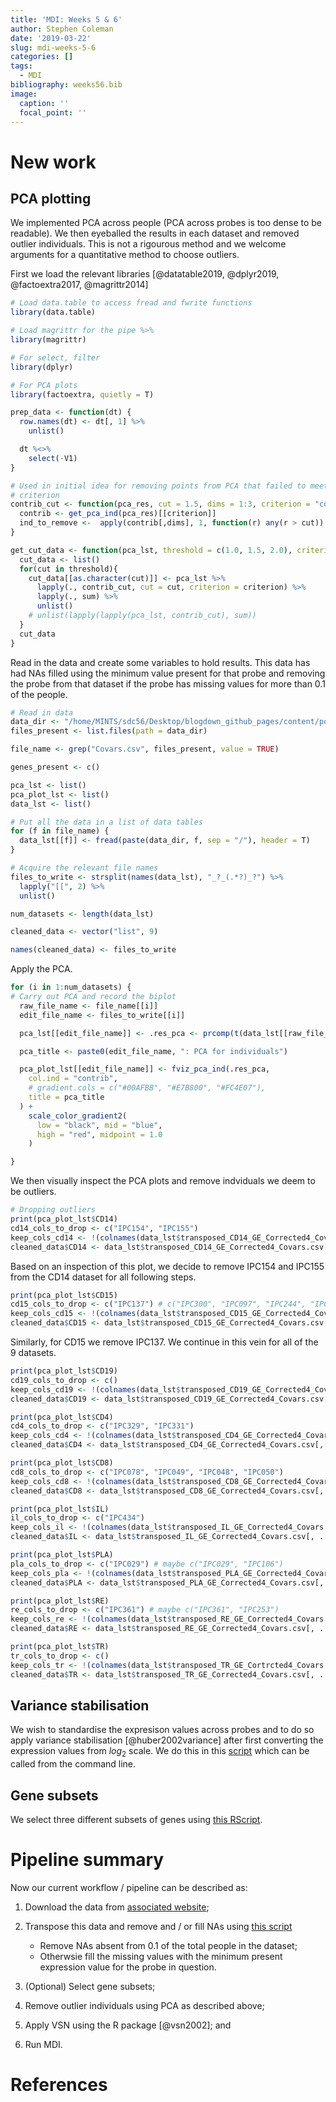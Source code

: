 ```yaml
---
title: 'MDI: Weeks 5 & 6'
author: Stephen Coleman
date: '2019-03-22'
slug: mdi-weeks-5-6
categories: []
tags:
  - MDI
bibliography: weeks56.bib
image:
  caption: ''
  focal_point: ''
---
```


# New work

## PCA plotting
We implemented PCA across people (PCA across probes is too dense to be readable). We then eyeballed the results in each dataset and removed outlier individuals. This is not a rigourous method and we welcome arguments for a quantitative method to choose outliers.

First we load the relevant libraries [@datatable2019, @dplyr2019, @factoextra2017, @magrittr2014]


```r
# Load data.table to access fread and fwrite functions
library(data.table)

# Load magrittr for the pipe %>%
library(magrittr)

# For select, filter
library(dplyr)

# For PCA plots
library(factoextra, quietly = T) 
```


```r
prep_data <- function(dt) {
  row.names(dt) <- dt[, 1] %>%
    unlist()

  dt %<>%
    select(-V1)
}

# Used in initial idea for removing points from PCA that failed to meet some 
# criterion
contrib_cut <- function(pca_res, cut = 1.5, dims = 1:3, criterion = "contrib"){
  contrib <- get_pca_ind(pca_res)[[criterion]]
  ind_to_remove <-  apply(contrib[,dims], 1, function(r) any(r > cut))
}

get_cut_data <- function(pca_lst, threshold = c(1.0, 1.5, 2.0), criterion = "contrib"){
  cut_data <- list()
  for(cut in threshold){
    cut_data[[as.character(cut)]] <- pca_lst %>% 
      lapply(., contrib_cut, cut = cut, criterion = criterion) %>% 
      lapply(., sum) %>% 
      unlist()
    # unlist(lapply(lapply(pca_lst, contrib_cut), sum))
  }
  cut_data
}
```

Read in the data and create some variables to hold results. This data has had NAs filled using the minimum value present for that probe and removing the probe from that dataset if the probe has missing values for more than 0.1 of the people.

```r
# Read in data
data_dir <- "/home/MINTS/sdc56/Desktop/blogdown_github_pages/content/post/weeks-5-6/Data"
files_present <- list.files(path = data_dir)

file_name <- grep("Covars.csv", files_present, value = TRUE)

genes_present <- c()

pca_lst <- list()
pca_plot_lst <- list()
data_lst <- list()

# Put all the data in a list of data tables
for (f in file_name) {
  data_lst[[f]] <- fread(paste(data_dir, f, sep = "/"), header = T)
}

# Acquire the relevant file names
files_to_write <- strsplit(names(data_lst), "_?_(.*?)_?") %>%
  lapply("[[", 2) %>%
  unlist()

num_datasets <- length(data_lst)

cleaned_data <- vector("list", 9)

names(cleaned_data) <- files_to_write
```

Apply the PCA.

```r
for (i in 1:num_datasets) {
# Carry out PCA and record the biplot
  raw_file_name <- file_name[[i]]
  edit_file_name <- files_to_write[[i]]

  pca_lst[[edit_file_name]] <- .res_pca <- prcomp(t(data_lst[[raw_file_name]][, -1]))

  pca_title <- paste0(edit_file_name, ": PCA for individuals")

  pca_plot_lst[[edit_file_name]] <- fviz_pca_ind(.res_pca,
    col.ind = "contrib",
    # gradient.cols = c("#00AFBB", "#E7B800", "#FC4E07"),
    title = pca_title
  ) +
    scale_color_gradient2(
      low = "black", mid = "blue",
      high = "red", midpoint = 1.0
    )

}
```

We then visually inspect the PCA plots and remove indviduals we deem to be outliers.

```r
# Dropping outliers
print(pca_plot_lst$CD14)
cd14_cols_to_drop <- c("IPC154", "IPC155")
keep_cols_cd14 <- !(colnames(data_lst$transposed_CD14_GE_Corrected4_Covars.csv) %in% cd14_cols_to_drop)
cleaned_data$CD14 <- data_lst$transposed_CD14_GE_Corrected4_Covars.csv[, ..keep_cols_cd14 ]
```

Based on an inspection of this plot, we decide to remove IPC154 and IPC155 from the CD14 dataset for all following steps.

```r
print(pca_plot_lst$CD15)
cd15_cols_to_drop <- c("IPC137") # c("IPC300", "IPC097", "IPC244", "IPC315", "IPC334", "IPC332", "IPC262", "IPC137")
keep_cols_cd15 <- !(colnames(data_lst$transposed_CD15_GE_Corrected4_Covars.csv) %in% cd15_cols_to_drop)
cleaned_data$CD15 <- data_lst$transposed_CD15_GE_Corrected4_Covars.csv[, ..keep_cols_cd15 ]
```

Similarly, for CD15 we remove IPC137. We continue in this vein for all of the 9 datasets.

```r
print(pca_plot_lst$CD19)
cd19_cols_to_drop <- c()
keep_cols_cd19 <- !(colnames(data_lst$transposed_CD19_GE_Corrected4_Covars.csv) %in% cd19_cols_to_drop)
cleaned_data$CD19 <- data_lst$transposed_CD19_GE_Corrected4_Covars.csv[, ..keep_cols_cd19 ]

print(pca_plot_lst$CD4)
cd4_cols_to_drop <- c("IPC329", "IPC331")
keep_cols_cd4 <- !(colnames(data_lst$transposed_CD4_GE_Corrected4_Covars.csv) %in% cd4_cols_to_drop)
cleaned_data$CD4 <- data_lst$transposed_CD4_GE_Corrected4_Covars.csv[, ..keep_cols_cd4 ]

print(pca_plot_lst$CD8)
cd8_cols_to_drop <- c("IPC078", "IPC049", "IPC048", "IPC050")
keep_cols_cd8 <- !(colnames(data_lst$transposed_CD8_GE_Corrected4_Covars.csv) %in% cd8_cols_to_drop)
cleaned_data$CD8 <- data_lst$transposed_CD8_GE_Corrected4_Covars.csv[, ..keep_cols_cd8 ]

print(pca_plot_lst$IL)
il_cols_to_drop <- c("IPC434")
keep_cols_il <- !(colnames(data_lst$transposed_IL_GE_Corrected4_Covars.csv) %in% il_cols_to_drop)
cleaned_data$IL <- data_lst$transposed_IL_GE_Corrected4_Covars.csv[, ..keep_cols_il ]

print(pca_plot_lst$PLA)
pla_cols_to_drop <- c("IPC029") # maybe c("IPC029", "IPC106")
keep_cols_pla <- !(colnames(data_lst$transposed_PLA_GE_Corrected4_Covars.csv) %in% pla_cols_to_drop)
cleaned_data$PLA <- data_lst$transposed_PLA_GE_Corrected4_Covars.csv[, ..keep_cols_pla ]

print(pca_plot_lst$RE)
re_cols_to_drop <- c("IPC361") # maybe c("IPC361", "IPC253")
keep_cols_re <- !(colnames(data_lst$transposed_RE_GE_Corrected4_Covars.csv) %in% re_cols_to_drop)
cleaned_data$RE <- data_lst$transposed_RE_GE_Corrected4_Covars.csv[, ..keep_cols_re ]

print(pca_plot_lst$TR)
tr_cols_to_drop <- c()
keep_cols_tr <- !(colnames(data_lst$transposed_TR_GE_Cortrcted4_Covars.csv) %in% tr_cols_to_drop)
cleaned_data$TR <- data_lst$transposed_TR_GE_Corrected4_Covars.csv[, ..keep_cols_re ]
```

## Variance stabilisation

We wish to standardise the expresison values across probes and to do so apply variance stabilisation [@huber2002variance] after first converting the expression values from $log_2$ scale. We do this in this [script](https://github.com/stcolema/ra_chris_wallace/blob/master/Data_prep/apply_vsn.R) which can be called from the command line.

## Gene subsets

We select three different subsets of genes using [this RScript](https://github.com/stcolema/ra_chris_wallace/blob/master/Data_prep/gene_subsetter.R).

# Pipeline summary
Now our current workflow / pipeline can be described as:

1. Download the data from [associated website](http://139.165.108.18/srv/genmol/permanent/1be6993fe41c12a051c9244d67c91da2be49e5dd26a6cd79f442bc006971e2ef/CEDAR_GE/GE_Corr/crohn-index.html);
2. Transpose this data and remove and / or fill NAs using [this script](https://github.com/stcolema/ra_chris_wallace/blob/master/Data_prep/matrix_transposer.R)

    * Remove NAs absent from 0.1 of the total people in the dataset;
    * Otherwsie fill the missing values with the minimum present expression value for the probe in question.
3. (Optional) Select gene subsets;
3. Remove outlier individuals using PCA as described above;
4. Apply VSN using the R package [@vsn2002]; and
5. Run MDI.

# References

